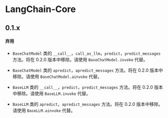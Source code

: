 # LangChain-Core

## 0.1.x

#### 弃用

- `BaseChatModel` 类的 `__call__`，`call_as_llm`，`predict`，`predict_messages` 方法。将在 0.2.0 版本中移除。请使用 `BaseChatModel.invoke` 代替。

- `BaseChatModel` 类的 `apredict`，`apredict_messages` 方法。将在 0.2.0 版本中移除。请使用 `BaseChatModel.ainvoke` 代替。

- `BaseLLM` 类的 `__call__`，`predict`，`predict_messages` 方法。将在 0.2.0 版本中移除。请使用 `BaseLLM.invoke` 代替。

- `BaseLLM` 类的 `apredict`，`apredict_messages` 方法。将在 0.2.0 版本中移除。请使用 `BaseLLM.ainvoke` 代替。